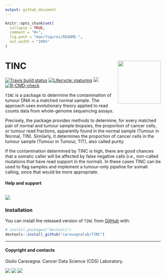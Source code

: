 ```yaml
---
output: github_document
---
```


```r
knitr::opts_chunk$set(
  collapse = TRUE,
  comment = "#>",
  fig.path = "man/figures/README-",
  out.width = "100%"
)
```

# TINC <img src='man/figures/logo.png' align="right" height="139" />

<!-- badges: start -->

[![Travis build status](https://travis-ci.org/caravagn/TINC.svg?branch=master)](https://travis-ci.org/caravagn/TINC)
[![Lifecycle: maturing](https://img.shields.io/badge/lifecycle-maturing-blue.svg)](https://www.tidyverse.org/lifecycle/#maturing)
[![](https://img.shields.io/badge/Part%20of-evoverse-blue.svg)](https://caravagn.github.io/evoverse)
[![R-CMD-check](https://github.com/caravagnalab/TINC/workflows/R-CMD-check/badge.svg)](https://github.com/caravagnalab/TINC/actions)
<!-- badges: end -->

`TINC` is a package to determine the contamination of tumour DNA in a matched normal sample. The approach uses evolutionary theory applied to read counts data from whole-genome sequencing assays. 

Precisely, the package provides methods to determine, for every matched pair of normal and tumour sample biopsies, the proportion of cancer cells, or tumour read fractions, apparently found in the normal sample (Tumour in Normal, TIN). Similarly, it determines the proportion of cancer cells in the tumour sample (Tumour in Tumour, TIT), also called purity.

If the contamination determined by TINC is high, there are good chances that a somatic caller will be affected by false negative calls (i.e., non-called mutations that have read support in the normal). In these cases TINC can be used to flag samples and implement a tumour-only pipeline for somati calling, since that would be more appropriate.


#### Help and support

[![](https://img.shields.io/badge/GitHub%20Pages-https://caravagnalab.github.io/TINC/-yellow.svg)](https://caravagnalab.github.io/TINC)
-----

### Installation

You can install the released version of `TINC` from
[GitHub](https://github.com/) with:

``` r
# install.packages("devtools")
devtools::install_github("caravagnalab/TINC")
```

-----

#### Copyright and contacts

Giulio Caravagna. Cancer Data Science (CDS) Laboratory.


[![](https://img.shields.io/badge/Email-gcaravagn@gmail.com-steelblue.svg)](mailto:gcaravagn@gmail.com)
[![](https://img.shields.io/badge/CDS%20Lab%20Github-caravagnalab-seagreen.svg)](https://github.com/caravagnalab)
[![](https://img.shields.io/badge/CDS%20Lab%20webpage-https://www.caravagnalab.org/-red.svg)](https://www.caravagnalab.org/)
